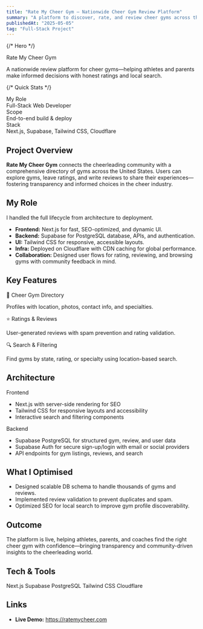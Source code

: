 ```yaml
---
title: "Rate My Cheer Gym – Nationwide Cheer Gym Review Platform"
summary: "A platform to discover, rate, and review cheer gyms across the USA with location-based search, ratings, and community feedback."
publishedAt: "2025-05-05"
tag: "Full-Stack Project"
---
```


{/* Hero */}
<section className="relative overflow-hidden rounded-2xl border border-border bg-card p-6 md:p-10 mb-10">
  <div className="text-2xl md:text-4xl font-semibold tracking-tight mb-3">Rate My Cheer Gym</div>
  <p className="text-muted-foreground max-w-2xl">
    A nationwide review platform for cheer gyms—helping athletes and parents make informed decisions with honest ratings and local search.
  </p>
</section>

{/* Quick Stats */}
<section className="grid grid-cols-1 sm:grid-cols-3 gap-3 mb-10">
  <div className="rounded-xl border border-border p-4 bg-card">
    <div className="text-xs font-bold uppercase text-muted-foreground mb-1">My Role</div>
    <div className="font-medium">Full-Stack Web Developer</div>
  </div>
  <div className="rounded-xl border border-border p-4 bg-card">
    <div className="text-xs font-bold uppercase text-muted-foreground mb-1">Scope</div>
    <div className="font-medium">End-to-end build & deploy</div>
  </div>
  <div className="rounded-xl border border-border p-4 bg-card">
    <div className="text-xs font-bold uppercase text-muted-foreground mb-1">Stack</div>
    <div className="font-medium">Next.js, Supabase, Tailwind CSS, Cloudflare</div>
  </div>
</section>

## Project Overview

**Rate My Cheer Gym** connects the cheerleading community with a comprehensive directory of gyms across the United States. Users can explore gyms, leave ratings, and write reviews to share their experiences—fostering transparency and informed choices in the cheer industry.

## My Role

I handled the full lifecycle from architecture to deployment.

- **Frontend:** Next.js for fast, SEO-optimized, and dynamic UI.
- **Backend:** Supabase for PostgreSQL database, APIs, and authentication.
- **UI:** Tailwind CSS for responsive, accessible layouts.
- **Infra:** Deployed on Cloudflare with CDN caching for global performance.
- **Collaboration:** Designed user flows for rating, reviewing, and browsing gyms with community feedback in mind.

## Key Features

<section className="grid grid-cols-1 md:grid-cols-3 gap-4">
  <div className="rounded-xl border border-border p-5 bg-muted">
    <div className="font-semibold mb-1">📍 Cheer Gym Directory</div>
    <p className="text-muted-foreground">
      Profiles with location, photos, contact info, and specialties.
    </p>
  </div>
  <div className="rounded-xl border border-border p-5 bg-muted">
    <div className="font-semibold mb-1">⭐ Ratings & Reviews</div>
    <p className="text-muted-foreground">
      User-generated reviews with spam prevention and rating validation.
    </p>
  </div>
  <div className="rounded-xl border border-border p-5 bg-muted">
    <div className="font-semibold mb-1">🔍 Search & Filtering</div>
    <p className="text-muted-foreground">
      Find gyms by state, rating, or specialty using location-based search.
    </p>
  </div>
</section>

## Architecture

<section className="grid grid-cols-1 md:grid-cols-2 gap-4 my-6">
  <div className="rounded-xl border border-border p-5 bg-card">
    <div className="font-semibold mb-2">Frontend</div>
    <ul className="list-disc pl-5 space-y-1 text-muted-foreground">
      <li>Next.js with server-side rendering for SEO</li>
      <li>Tailwind CSS for responsive layouts and accessibility</li>
      <li>Interactive search and filtering components</li>
    </ul>
  </div>
  <div className="rounded-xl border border-border p-5 bg-card">
    <div className="font-semibold mb-2">Backend</div>
    <ul className="list-disc pl-5 space-y-1 text-muted-foreground">
      <li>Supabase PostgreSQL for structured gym, review, and user data</li>
      <li>Supabase Auth for secure sign-up/login with email or social providers</li>
      <li>API endpoints for gym listings, reviews, and search</li>
    </ul>
  </div>
</section>

## What I Optimised

- Designed scalable DB schema to handle thousands of gyms and reviews.
- Implemented review validation to prevent duplicates and spam.
- Optimized SEO for local search to improve gym profile discoverability.

## Outcome

The platform is live, helping athletes, parents, and coaches find the right cheer gym with confidence—bringing transparency and community-driven insights to the cheerleading world.

## Tech & Tools

<div className="flex flex-wrap gap-2">
  <span className="px-3 py-1 rounded-full bg-muted text-sm">Next.js</span>
  <span className="px-3 py-1 rounded-full bg-muted text-sm">Supabase</span>
  <span className="px-3 py-1 rounded-full bg-muted text-sm">PostgreSQL</span>
  <span className="px-3 py-1 rounded-full bg-muted text-sm">Tailwind CSS</span>
  <span className="px-3 py-1 rounded-full bg-muted text-sm">Cloudflare</span>
</div>

## Links

- **Live Demo:** <a href="https://ratemycheer.com/">https://ratemycheer.com</a>
